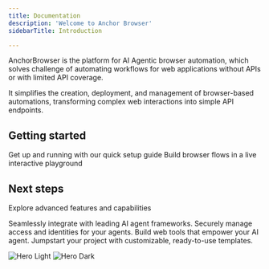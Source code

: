 ```yaml
---
title: Documentation
description: 'Welcome to Anchor Browser'
sidebarTitle: Introduction

---
```


AnchorBrowser is the platform for AI Agentic browser automation, which solves challenge of automating workflows for web applications without APIs or with limited API coverage.

It simplifies the creation, deployment, and management of browser-based automations, transforming complex web interactions into simple API endpoints.

## Getting started

<CardGroup cols={2}>
  <Card
    title="Quick start"
    icon="rocket"
    href="/quickstart"
  >
    Get up and running with our quick setup guide
  </Card>
  <Card
    title="Live playground"
    icon="window-restore"
    href="https://app.anchorbrowser.io/playground"
  >
    Build browser flows in a live interactive playground
  </Card>
</CardGroup>

## Next steps

Explore advanced features and capabilities

<CardGroup cols={2}>
  <Card
    title="Connect to AI Agent Frameworks"
    icon="palette"
    href="/agent-frameworks/connect-to-agent-frameworks"
  >
    Seamlessly integrate with leading AI agent frameworks.
  </Card>
  <Card
    title="Authentication and Identities"
    icon="fingerprint"
    href="/essentials/authentication-and-identity"
  >
    Securely manage access and identities for your agents.
  </Card>
  <Card
    title="Build Tools"
    icon="screwdriver-wrench"
    href="/essentials/tool-building"
  >
    Build web tools that empower your AI agent.
  </Card>
  <Card
    title="Pre-made Tool Templates"
    icon="palette"
    href="https://github.com/anchorforge/templates"
  >
    Jumpstart your project with customizable, ready-to-use templates.
  </Card>
</CardGroup>

<img
  className="block dark:hidden"
  src="/images/hero-light.svg"
  alt="Hero Light"
/>
<img
  className="hidden dark:block"
  src="/images/hero-dark.svg"
  alt="Hero Dark"
/>
